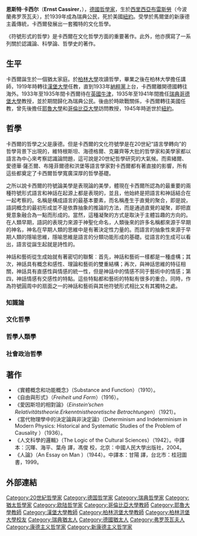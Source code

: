 {{noteTA
|T=zh-hans:恩斯特·卡西尔; zh-hant:恩斯特·卡西勒;
|1=zh-hans:恩斯特·卡西尔; zh-hant:恩斯特·卡西勒;
}}

{{Infobox philosopher
| region           = [[西方哲學|西方哲學]]
| era              = [[20世紀哲學|20世紀哲學]]
| image      = Ernst Cassirer.jpg
| image_size       = 220px
| alt        = 恩斯特·卡西尔黑白照
| caption    = 
| name             = 恩斯特·卡西尔
| birth_date       = {{Birth date|1874|07|28|mf=yes}}
| birth_place      = [[德意志帝國|德國]][[普魯士王國|普魯士]][[西利西亞省_(普魯士)|西利西亞省]][[布雷斯勞|布雷斯勞]]<br>（今[[波蘭|波蘭]][[弗羅茨瓦夫|弗羅茨瓦夫]]）
| death_date       = {{Death date and age|1945|04|13|1874|07|28|mf=yes}}
| death_place      = [[美國|美國]][[紐約|紐約]]
| school_tradition = [[新康德主義|新康德主義]]
| main_interests   = 
| notable_ideas    = 
| influences       = [[伊曼努爾·康德|伊曼努爾·康德]]、[[卢梭|卢梭]]、[[赫曼·柯亨|赫曼·柯亨]]、[[約翰·沃爾夫岡·馮·歌德|約翰·沃爾夫岡·馮·歌德]]
| influenced       = [[列奧·施特勞斯|列奧·施特勞斯]]、[[韋伯·馬歇爾·烏爾班|韋伯·馬歇爾·烏爾班]]、[[蘇珊·朗格|蘇珊·朗格]]
| signature        = 
| signature_alt    = 
| nationality      = {{DEU}}  <br/>{{SWE}}（1939年起）
}}
'''恩斯特·卡西尔'''（'''Ernst Cassirer'''，{{bd|1874年|7月28日|1945年|4月13日|catIdx=C}}），[[德國|德國]][[哲學家|哲學家]]，生於[[西里西亞|西里西亞]][[布雷斯勞|布雷斯勞]]（今波蘭弗罗茨瓦夫），於1939年成為瑞典公民，死於美國[[紐約|紐約]]。受學於馬爾堡的新康德主義傳統，卡西爾發展出一套獨特的文化哲學。

《符號形式的哲學》是卡西爾在文化哲學方面的重要著作。此外，他亦撰寫了一系列關於認識論、科學論、哲學史的著作。

==生平==
卡西爾誕生於一個猶太家庭。於[[柏林大學|柏林大學]]攻讀哲學，畢業之後在柏林大學擔任講師，1919年時轉往[[漢堡大學|漢堡大學]]任教，直到1933年[[納粹黨|納粹黨]]上台，卡西爾離開德國轉往海外。1933年至1935年間卡西爾待在[[英國|英國]][[牛津|牛津]]，1935年至1941年間擔任[[瑞典|瑞典]][[哥德堡大學|哥德堡大學]]教授，並於期間歸化為瑞典公民。後由於時歐戰關係，卡西爾轉往美國任教，曾先後擔任[[耶魯大學|耶魯大學]]和[[哥倫比亞大學|哥倫比亞大學]]訪問教授，1945年時逝世於[[紐約|紐約]]。

==哲學==
卡西爾的哲學之父是康德。但是卡西爾的文化符號學是在20世紀“語言學轉向”的哲學背景下出現的，維特根斯坦、海德格爾、克羅齊等大批的哲學家和美學家都以語言為中心來考察認識論問題，這可說是20世紀哲學研究的大氣候。而索緒爾、愛德華‧薩丕爾、布隆菲爾德和洪堡等語言學家對卡西爾都有著直接的影響，所有這些都奠定了卡西爾哲學寬廣深厚的哲學基礎。 

之所以說卡西爾的符號論美學是表現論的美學，體現在卡西爾所認為的最重要的兩種符號形式語言和神話在起源上都是表現的，並且，他始終是把語言和神話結合在一起考察的。名稱是構成語言的最基本要素，而名稱產生于直覺的聚合，即是說，語詞概念的最初形成並不是依靠抽象的推論的方法，而是通過直覺的凝聚，即把直覺意象融合為一點而形成的。當然，這種凝聚的方式是取決于主體旨趣的方向的。在人類早期，語詞的表現力來源于神聖化命名，人類後來的許多名稱都來源于早期的神名，神名在早期人類的思維中是有著決定性力量的。而語言的抽象性來源于早期人類的隱喻思維，隱喻思維是語言的分類功能形成的基礎。從語言的生成可以看出，語言從誕生起就是詩性的。 

神話和藝術從生成始就有著密切的聯繫︰首先，神話和藝術一樣都是一種虛構；其次，神話具有概念和感性、理論和藝術的雙重結構；再次，與神話思維的特征相關，神話具有直感性與情感的統一性，但是神話中的情感不同于藝術中的情感；第四，神話情感有交感性的特點。這些特點都和藝術的特點有很多的重合。同時，作為符號圓周中的扇面之一的神話和藝術與其他符號形式相比又有其獨特之處。 


===知識論===

===文化哲學===

===哲學人類學===

===社會政治哲學===

==著作==
*《實體概念和功能概念》（Substance and Function）（1910）。
*《自由與形式》（''Freiheit und Form''）（1916）。
*《愛因斯坦的相對論》（'' Einstein’schen Relativitätstheorie.Erkenntnistheoretische Betrachtungen ''）（1921）。
*《當代物理學中的決定論與非決定論》（Determinism and Indeterminism in Modern Physics: Historical and Systematic Studies of the Problem of Causality ）（1936）。
*《人文科學的邏輯》（The Logic of the Cultural Sciences）（1942）。中譯本：沉暉、海平、葉舟 譯，馮俊 校，北京：中國人民大學出版社，2004。
*《人論》（An Essay on Man ）（1944）。中譯本：甘陽 譯，台北市：桂冠圖書，1999。

==外部連結==

{{宗教哲学}}

{{Authority control}}
{{DEFAULTSORT:Cassirer, Ernst}}
[[Category:20世紀哲學家|Category:20世紀哲學家]]
[[Category:德国哲学家|Category:德国哲学家]]
[[Category:瑞典哲學家|Category:瑞典哲學家]]
[[Category:猶太哲學家|Category:猶太哲學家]]
[[Category:欧陆哲学家|Category:欧陆哲学家]]
[[Category:哥倫比亞大學教師|Category:哥倫比亞大學教師]]
[[Category:耶魯大學教師|Category:耶魯大學教師]]
[[Category:漢堡大學教師|Category:漢堡大學教師]]
[[Category:柏林洪堡大學教師|Category:柏林洪堡大學教師]]
[[Category:柏林洪堡大學校友|Category:柏林洪堡大學校友]]
[[Category:瑞典猶太人|Category:瑞典猶太人]]
[[Category:德國猶太人|Category:德國猶太人]]
[[Category:弗罗茨瓦夫人|Category:弗罗茨瓦夫人]]
[[Category:康德主义哲学家|Category:康德主义哲学家]]
[[Category:新康德主义哲学家|Category:新康德主义哲学家]]